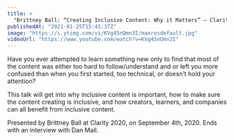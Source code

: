 ```yaml
---
title: >
  "Brittney Ball: “Creating Inclusive Content: Why it Matters” — Clarity 2020"
publishedAt: "2021-01-25T15:45:37Z"
image: "https://i.ytimg.com/vi/KVg45nQmn3I/maxresdefault.jpg"
videoUrl: "https://www.youtube.com/watch?v=KVg45nQmn3I"
---
```


Have you ever attempted to learn something new only to find that most of the content was either too hard to follow/understand and or left you more confused than when you first started, too technical, or doesn’t hold your attention?

This talk will get into why inclusive content is important, how to make sure the content creating is inclusive, and how creators, learners, and companies can all benefit from inclusive content.

Presented by Brittney Ball at Clarity 2020, on September 4th, 2020. Ends with an interview with Dan Mall.
